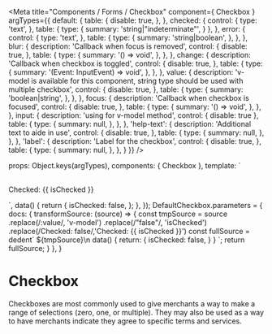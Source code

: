 

<Meta
  title="Components / Forms / Checkbox"
  component={ Checkbox }
  argTypes={{
    default: {
      table: {
        disable: true,
      },
    },
    checked: {
      control: {
        type: 'text',
      },
      table: {
        type: {
          summary: 'string|"indeterminate"',
        }
      },
    },
    error: {
      control: {
        type: 'text',
      },
      table: {
        type: {
          summary: 'string|boolean',
        },
      },
    },
    blur: {
      description: 'Callback when focus is removed',
      control: {
        disable: true,
      },
      table: {
        type: {
          summary: '() => void',
        },
      },
    },
    change: {
      description: 'Callback when checkbox is toggled',
      control: {
        disable: true,
      },
      table: {
        type: {
          summary: '(Event: InputEvent) => void',
        },
      },
    },
    value: {
      description: 'v-model is available for this component, string type should be used with multiple checkbox',
      control: {
        disable: true,
      },
      table: {
        type: {
          summary: 'boolean|string',
        },
      },
    },
    focus: {
      description: 'Callback when checkbox is focused',
      control: {
        disable: true,
      },
      table: {
        type: {
          summary: '() => void',
        },
      },
    },
    input: {
      description: 'using for v-model method',
      control: {
        disable: true
      },
      table: {
        type: {
          summary: null,
        },
      },
    },
    'help-text': {
      description: 'Additional text to aide in use',
      control: {
        disable: true,
      },
      table: {
        type: {
          summary: null,
        },
      },
    },
    'label': {
      description: 'Label for the checkbox',
      control: {
        disable: true,
      },
      table: {
        type: {
          summary: null,
        },
      },
    }
  }}
/>

  props: Object.keys(argTypes),
  components: { Checkbox },
  template: `
  <div>
    <Checkbox v-bind="$props" v-model="isChecked">
      <template slot="label">Checkbox label</template>
      <template slot="help-text">Help text</template>
    </Checkbox>
    <p style="margin-top: 30px">Checked: {{ isChecked }} </p>
  </div>`,
  data() {
    return {
      isChecked: false,
    };
  },
});
DefaultCheckbox.parameters = {
  docs: {
    transformSource: (source) => {
      const tmpSource = source
        .replace(/:value/, 'v-model')
        .replace(/"false"/, 'isChecked')
        .replace(/Checked: false/,'Checked: {{ isChecked }}')
      const fullSource = dedent`
        ${tmpSource}\n
        data() {
          return: {
            isChecked: false,
          }
        }
      `;
      return fullSource;
    }
  },
}

# Checkbox

Checkboxes are most commonly used to give merchants a way to make a range of selections (zero, one, or multiple).
They may also be used as a way to have merchants indicate they agree to specific terms and services.

<Canvas>
  <Story story={DefaultCheckbox} name="Checkbox"></Story>
</Canvas>

<ArgsTable story="Checkbox"/>
